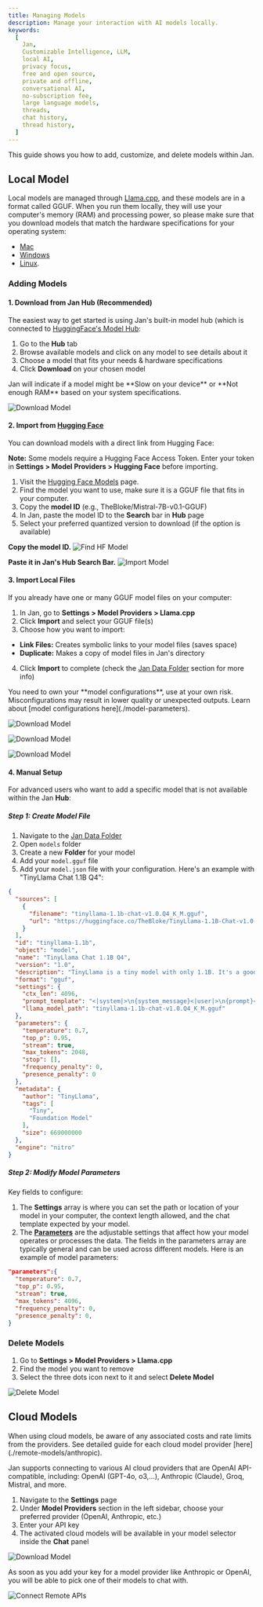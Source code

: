 ```yaml
---
title: Managing Models
description: Manage your interaction with AI models locally.
keywords:
  [
    Jan,
    Customizable Intelligence, LLM,
    local AI,
    privacy focus,
    free and open source,
    private and offline,
    conversational AI,
    no-subscription fee,
    large language models,
    threads,
    chat history,
    thread history,
  ]
---
```



This guide shows you how to add, customize, and delete models within Jan.

## Local Model

Local models are managed through [Llama.cpp](https://github.com/ggerganov/llama.cpp), and these models are in a
format called GGUF. When you run them locally, they will use your computer's memory (RAM) and processing power, so
please make sure that you download models that match the hardware specifications for your operating system:
- [Mac](/docs/desktop/mac#compatibility)
- [Windows](/docs/desktop/windows#compatibility)
- [Linux](/docs/desktop/linux#compatibility).

### Adding Models

#### 1. Download from Jan Hub (Recommended)

The easiest way to get started is using Jan's built-in model hub (which is connected to [HuggingFace's Model Hub](https://huggingface.co/models):
1. Go to the **Hub** tab
2. Browse available models and click on any model to see details about it
3. Choose a model that fits your needs & hardware specifications
4. Click **Download** on your chosen model

<Aside type="note">
Jan will indicate if a model might be **Slow on your device** or **Not enough RAM** based on your system specifications.
</Aside>

![Download Model](../../../assets/model-management-01.png)


#### 2. Import from [Hugging Face](https://huggingface.co/)

You can download models with a direct link from Hugging Face:

**Note:** Some models require a Hugging Face Access Token. Enter your token in **Settings > Model Providers > Hugging Face** before importing.

1. Visit the [Hugging Face Models](https://huggingface.co/models) page.
2. Find the model you want to use, make sure it is a GGUF file that fits in your computer.
3. Copy the **model ID** (e.g., TheBloke/Mistral-7B-v0.1-GGUF)
4. In Jan, paste the model ID to the **Search** bar in **Hub** page
5. Select your preferred quantized version to download (if the option is available)

**Copy the model ID.**
![Find HF Model](../../../assets/hf-unsloth.png)

**Paste it in Jan's Hub Search Bar.**
![Import Model](../../../assets/model-management-02.png)

#### 3. Import Local Files

If you already have one or many GGUF model files on your computer:
1. In Jan, go to **Settings > Model Providers > Llama.cpp**
2. Click **Import** and select your GGUF file(s)
3. Choose how you want to import:
  - **Link Files:** Creates symbolic links to your model files (saves space)
  - **Duplicate:** Makes a copy of model files in Jan's directory
4. Click **Import** to complete (check the [Jan Data Folder](./data-folder) section for more info)

<Aside type="caution">
You need to own your **model configurations**, use at your own risk. Misconfigurations may result in lower
quality or unexpected outputs. Learn about [model configurations here](./model-parameters).
</Aside>

![Download Model](../../../assets/model-management-04.png)

![Download Model](../../../assets/model-import-04.png)

![Download Model](../../../assets/model-import-05.png)


#### 4. Manual Setup

For advanced users who want to add a specific model that is not available within the Jan **Hub**:

##### Step 1: Create Model File

1. Navigate to the [Jan Data Folder](./data-folder)
2. Open `models` folder
3. Create a new **Folder** for your model
4. Add your `model.gguf` file
5. Add your `model.json` file with your configuration. Here's an example with "TinyLlama Chat 1.1B Q4":

```json
{
  "sources": [
    {
      "filename": "tinyllama-1.1b-chat-v1.0.Q4_K_M.gguf",
      "url": "https://huggingface.co/TheBloke/TinyLlama-1.1B-Chat-v1.0-GGUF/resolve/main/tinyllama-1.1b-chat-v1.0.Q4_K_M.gguf"
    }
  ],
  "id": "tinyllama-1.1b",
  "object": "model",
  "name": "TinyLlama Chat 1.1B Q4",
  "version": "1.0",
  "description": "TinyLlama is a tiny model with only 1.1B. It's a good model for less powerful computers.",
  "format": "gguf",
  "settings": {
    "ctx_len": 4096,
    "prompt_template": "<|system|>\n{system_message}<|user|>\n{prompt}<|assistant|>",
    "llama_model_path": "tinyllama-1.1b-chat-v1.0.Q4_K_M.gguf"
  },
  "parameters": {
    "temperature": 0.7,
    "top_p": 0.95,
    "stream": true,
    "max_tokens": 2048,
    "stop": [],
    "frequency_penalty": 0,
    "presence_penalty": 0
  },
  "metadata": {
    "author": "TinyLlama",
    "tags": [
      "Tiny",
      "Foundation Model"
    ],
    "size": 669000000
  },
  "engine": "nitro"
}
```
##### Step 2: Modify Model Parameters

Key fields to configure:
1. The **Settings** array is where you can set the path or location of your model in your computer, the context
length allowed, and the chat template expected by your model.
2. The [**Parameters**](./model-parameters) are the adjustable settings that affect how your model operates or
processes the data. The fields in the parameters array are typically general and can be used across different
models. Here is an example of model parameters:

```json
"parameters":{
  "temperature": 0.7,
  "top_p": 0.95,
  "stream": true,
  "max_tokens": 4096,
  "frequency_penalty": 0,
  "presence_penalty": 0,
}
```

### Delete Models
1. Go to **Settings > Model Providers > Llama.cpp**
2. Find the model you want to remove
3. Select the three dots icon next to it and select **Delete Model**

![Delete Model](../../../assets/model-management-05.png)

## Cloud Models

<Aside type="note">
When using cloud models, be aware of any associated costs and rate limits from the providers. See detailed guide for
each cloud model provider [here](./remote-models/anthropic).
</Aside>

Jan supports connecting to various AI cloud providers that are OpenAI API-compatible, including: OpenAI (GPT-4o, o3,...),
Anthropic (Claude), Groq, Mistral, and more.
1. Navigate to the **Settings** page
2. Under **Model Providers** section in the left sidebar, choose your preferred provider (OpenAI, Anthropic, etc.)
3. Enter your API key
4. The activated cloud models will be available in your model selector inside the **Chat** panel

![Download Model](../../../assets/model-management-06.png)

As soon as you add your key for a model provider like Anthropic or OpenAI, you will be able to pick one of their models to chat with.

![Connect Remote APIs](../../../assets/quick-start-03.png)
